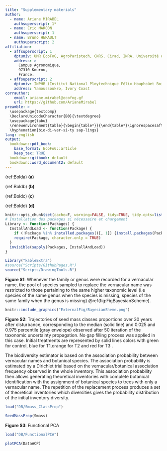 ```yaml
---
title: "Supplementary materials"
author:
  - name: Ariane MIRABEL
    authsuperscript: 1*
  - name: Eric MARCON
    authsuperscript: 1
  - name: Bruno HERAULT
    authsuperscript: 2
affiliation:
  - affsuperscript: 1
    dptuniv: UMR EcoFoG, AgroParistech, CNRS, Cirad, INRA, Université des Antilles, Université de Guyane.
    address: >
      Campus Agronomique,
      97310 Kourou,
      France.
  - affsuperscript: 2
    dptuniv: INPHB (Institut National Ploytechnique Félix Houphoüet Boigny) 
    address: Yamoussoukro, Ivory Coast
corrauthor:
    email: ariane.mirabel@ecofog.gf
    url: https://github.com/ArianeMirabel
preamble: >
  \usepackage{textcomp}
  \DeclareUnicodeCharacter{B0}{\textdegree}
  \usepackage{tabu}
  \renewenvironment{table}{\begin{table*}}{\end{table*}\ignorespacesafterend}
  \hyphenation{bio-di-ver-si-ty sap-lings}
lang: english
output: 
  bookdown::pdf_book:
    base_format: EcoFoG::article
    keep_tex: TRUE
  bookdown::gitbook: default
  bookdown::word_document2: default
---
```


(ref:Bolda) **(a)**

(ref:Boldb) **(b)**

(ref:Boldc) **(c)**

(ref:Boldd) **(d)**

```r
knitr::opts_chunk$set(cache=F, warning=FALSE, tidy=TRUE, tidy.opts=list(blank=FALSE, width.cutoff=40),fig.align="center")
# Installation des packages si nécessaire et chargement
Library <- function(Packages) {
  InstallAndLoad <- function(Package) {
    if (!Package %in% installed.packages()[, 1]) {install.packages(Package, repos="https://cran.rstudio.com/")}
    require(Package, character.only = TRUE)
  }
  invisible(sapply(Packages, InstallAndLoad))
}

Library("kableExtra")
#source("Scripts/GithubPages.R")
source("Scripts/DrawingTools.R")
```

\onecolumn

**Figure S1**: Whenever the family or genus were recorded for a vernacular name, the pool of species sampled to replace the vernacular name was restricted to those pertaining to the same higher taxonomic level (i.e species of the same genus when the species is missing, species of the same family when the genus is missing) \@ref(fig:FigBayesianScheme).

```r
knitr::include_graphics("ExternalFig/BayesianSheme.png")
```


**Figure S2**: Trajectories of seed mass classes proportions over 30 years after disturbance, corresponding to the median (solid line) and 0.025 and 0.975 percentile (gray envelope) observed after 50 iteration of the taxonomic uncertainty propagation. No gap filling process was applied in this case. Initial treatments are represented by solid lines colors with green for control, blue for T1,orange for T2 and red for T3 .

The biodiversity estimator is based on the association probability between vernacular names and botanical species. 
The association probability is estimated by a Dirichlet trial based on the vernacular/botanical association frequency observed in the whole inventory.
This association probability then allows generating theoretical inventories with complete botanical identification with the assignment of botanical species to trees with only a vernacular name.
The repetition of the replacement process produces a set of theoretical inventories which diversities gives the probability distribution of the initial inventory diversity.


```r
load("DB/Smass_ClassProp")

SeedMassProp(Smass)

```



**Figure S3**: Functional PCA

```r
load("DB/FunctionalPCA")

plotPCA(DataACP)

```






